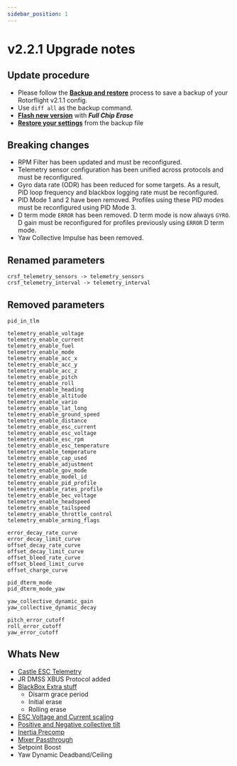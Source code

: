 ```yaml
---
sidebar_position: 1
---
```


# v2.2.1 Upgrade notes

## Update procedure

* Please follow the [**Backup and restore**](../setup/backup-and-restore.md) process to save a backup of your Rotorflight v2.1.1 config.
* Use `diff all` as the backup command.
* [**Flash new version**](../setup/flashing-the-firmware.mdx) with ***Full Chip Erase***
* [**Restore your settings**](../setup/backup-and-restore#loadrestore-config) from the backup file

## Breaking changes

* RPM Filter has been updated and must be reconfigured.
* Telemetry sensor configuration has been unified across protocols and must be reconfigured.
* Gyro data rate (ODR) has been reduced for some targets. As a result, PID loop frequency and blackbox logging rate must be reconfigured.
* PID Mode 1 and 2 have been removed. Profiles using these PID modes must be reconfigured using PID Mode 3.
* D term mode `ERROR` has been removed. D term mode is now always `GYRO`. D gain must be reconfigured for profiles previously using `ERROR` D term mode.
* Yaw Collective Impulse has been removed.

## Renamed parameters

```
crsf_telemetry_sensors -> telemetry_sensors
crsf_telemetry_interval -> telemetry_interval
```

## Removed parameters

```
pid_in_tlm

telemetry_enable_voltage
telemetry_enable_current
telemetry_enable_fuel
telemetry_enable_mode
telemetry_enable_acc_x
telemetry_enable_acc_y
telemetry_enable_acc_z
telemetry_enable_pitch
telemetry_enable_roll
telemetry_enable_heading
telemetry_enable_altitude
telemetry_enable_vario
telemetry_enable_lat_long
telemetry_enable_ground_speed
telemetry_enable_distance
telemetry_enable_esc_current
telemetry_enable_esc_voltage
telemetry_enable_esc_rpm
telemetry_enable_esc_temperature
telemetry_enable_temperature
telemetry_enable_cap_used
telemetry_enable_adjustment
telemetry_enable_gov_mode
telemetry_enable_model_id
telemetry_enable_pid_profile
telemetry_enable_rates_profile
telemetry_enable_bec_voltage
telemetry_enable_headspeed
telemetry_enable_tailspeed
telemetry_enable_throttle_control
telemetry_enable_arming_flags

error_decay_rate_curve
error_decay_limit_curve
offset_decay_rate_curve
offset_decay_limit_curve
offset_bleed_rate_curve
offset_bleed_limit_curve
offset_charge_curve

pid_dterm_mode
pid_dterm_mode_yaw

yaw_collective_dynamic_gain
yaw_collective_dynamic_decay

pitch_error_cutoff
roll_error_cutoff
yaw_error_cutoff
```

## Whats New

* [Castle ESC Telemetry](../setup/esc-telemetry.mdx#castle-esc-telemetry)
* JR DMSS XBUS Protocol added
* [BlackBox Extra stuff](../configurator/tabs/blackbox#blackbox-configuration)
  * Disarm grace period
  * Initial erase
  * Rolling erase
* [ESC Voltage and Current scaling](../setup/esc-telemetry#calibrate-telemetry-values)
* [Positive and Negative collective tilt](../configurator/tabs/mixer#positive-and-negative-collective-tilt-correction)
* [Inertia Precomp](../configurator/tabs/profiles#inertia-precomp-gain)
* [Mixer Passthrough](../setup/setup-mixer.mdx#mixer-override)
* Setpoint Boost
* Yaw Dynamic Deadband/Ceiling
